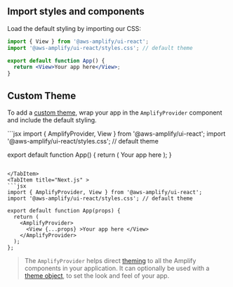 
## Import styles and components

Load the default styling by importing our CSS:

```jsx
import { View } from '@aws-amplify/ui-react';
import '@aws-amplify/ui-react/styles.css'; // default theme

export default function App() {
  return <View>Your app here</View>;
}
```

## Custom Theme

To add a [custom theme](/theming), wrap your app in the `AmplifyProvider` component and include the default styling.

<Tabs>
<TabItem title="Create React App">
```jsx
import { AmplifyProvider, View } from '@aws-amplify/ui-react';
import '@aws-amplify/ui-react/styles.css'; // default theme

export default function App() {
  return (
    <AmplifyProvider>
      <View>Your app here</View>
    </AmplifyProvider>
  );
}
```

</TabItem>
<TabItem title="Next.js" >
```jsx
import { AmplifyProvider, View } from '@aws-amplify/ui-react';
import '@aws-amplify/ui-react/styles.css'; // default theme

export default function App(props) {
  return (
    <AmplifyProvider>
      <View {...props} >Your app here </View>
    </AmplifyProvider>
  );
};
```

</TabItem>
</Tabs>

> The `AmplifyProvider` helps direct [theming](/theming) to all the Amplify components in your application. It can optionally be used with a [theme object](/theming#theme-object), to set the look and feel of your app.
